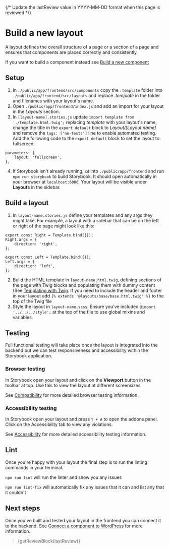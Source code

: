 
{/* Update the lastReview value in YYYY-MM-DD format when this page is reviewed */}

<Meta title="Development/Build a new layout" />

# Build a new layout

A layout defines the overall structure of a page or a section of a page and ensures that components are placed correctly and consistently.

If you want to build a component instead see [Build a new component](/docs/development-build-a-new-component--docs)

## Setup

1. In `./public/app/frontend/src/components` copy the `.template` folder into `./public/app/frontend/src/layouts` and replace _.template_ in the folder and filenames with your layout's name.
2. Open `./public/app/frontend/index.js` and add an import for your layout in the _Layouts_ section.
3. In `[layout-name].stories.js` update `import template from './template.html.twig';` replacing _template_ with your layout's name, change the title in the `export default` block to _Layout/[Layout name]_ and remove the `tags: ['no-tests']` line to enable automated testing.
Add the following code to the `export default` block to set the layout to fullscreen:
```
parameters: {
    layout: 'fullscreen',
},
```
4. If Storybook isn't already running, `cd` into `./public/app/frontend` and run `npm run storybook` to build Storybook. It should open automatically in your browser at `localhost:6006`. Your layout will be visible under **Layouts** in the sidebar.

## Build a layout

1. In `layout-name.stories.js` define your templates and any args they might take. For example, a layout with a sidebar that can be on the left or right of the page might look like this:

```
export const Right = Template.bind({});
Right.args = {
    direction: 'right',
};

export const Left = Template.bind({});
Left.args = {
    direction: 'left',
};

```

2. Build the HTML template in `layout-name.html.twig`, defining sections of the page with Twig blocks and populating them with dummy content (See [Templating with Twig](https://twig.symfony.com/doc/3.x/templates.html). If you need to include the header and footer in your layout add `{% extends '@layouts/base/base.html.twig' %}` to the top of the Twig file
3. Style the layout in `layout-name.scss`. Ensure you've included `@import '../../../style';` at the top of the file to use global mixins and variables.

## Testing

Full functional testing will take place once the layout is integrated into the backend but we can test responsiveness and accessibility within the Storybook application.

### Browser testing

In Storybook open your layout and click on the **Viewport** button in the toolbar at top. Use this to view the layout at different screensizes.

See [Compatibility](/docs/quality-assurance-compatibility--docs) for more detailed browser testing information.

### Accessibility testing

In Storybook open your layout and press `⌥ + A` to open the addons panel. Click on the Accessibility tab to view any violations.

See [Accessibility](/docs/quality-assurance-accessibility--docs) for more detailed accessibility testing information.

## Lint

Once you're happy with your layout the final step is to run the linting commands in your terminal.

`npm run lint` will run the linter and show you any issues

`npm run lint-fix` will automatically fix any issues that it can and list any that it couldn't

## Next steps

Once you've built and tested your layout in the frontend you can connect it to the backend. See [Connect a component to WordPress](/docs/development-connect-a-component-to-wordpress--docs) for more information.

> {getReviewBlock(lastReview)}